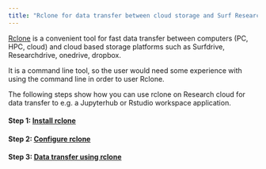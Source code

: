 ```yaml
---
title: "Rclone for data transfer between cloud storage and Surf Research Cloud"
---
```


[Rclone](https://rclone.org/) is a convenient tool for fast data transfer between computers (PC, HPC, cloud) and cloud based storage platforms such as Surfdrive, Researchdrive, onedrive, dropbox. 

It is a command line tool, so the user would need some experience with using the command line in order to user Rclone.

The following steps show how you can use rclone on Research cloud for data transfer to e.g. a Jupyterhub or Rstudio workspace application.

#### Step 1: [Install rclone](install-rclone.qmd)

#### Step 2: [Configure rclone](rclone-config.qmd)

#### Step 3: [Data transfer using rclone](rclone-transferringdata.qmd)
